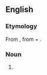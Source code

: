 ==English==

===Etymology===
From {{etyl|grc|en}} {{m|grc|ἀβλεψία||blindness}}, from {{m|grc|ἀ-||not}} + {{m|grc|βλέπω||I see}}.

===Noun===
{{en-noun|-}}

# {{lb|en|medical|rare}} {{alternative form of|ablepsia|lang=en}}